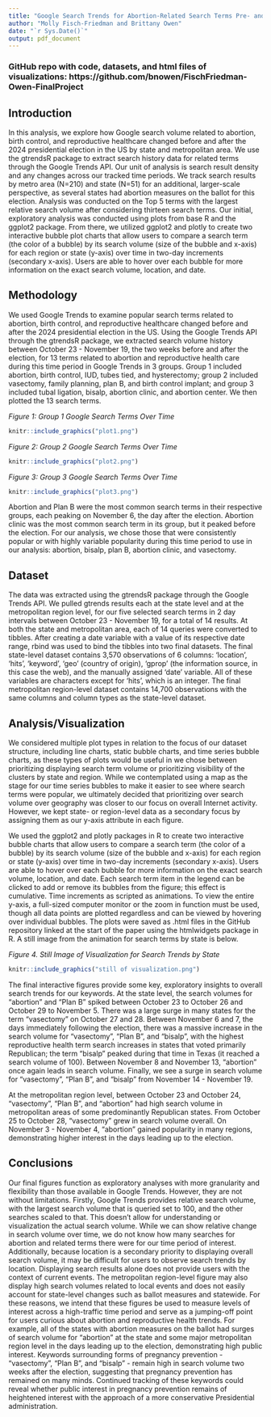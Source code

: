 ```yaml
---
title: "Google Search Trends for Abortion-Related Search Terms Pre- and Post-Election in 2024"
author: "Molly Fisch-Friedman and Brittany Owen"
date: "`r Sys.Date()`"
output: pdf_document
---
```


### GitHub repo with code, datasets, and html files of visualizations: https://github.com/bnowen/FischFriedman-Owen-FinalProject 

## Introduction

In this analysis, we explore how Google search volume related to abortion, birth control, and reproductive healthcare changed before and after the 2024 presidential election in the US by state and metropolitan area. We use the gtrendsR package to extract search history data for related terms through the Google Trends API. Our unit of analysis is search result density and any changes across our tracked time periods. We track search results by metro area (N=210) and state (N=51) for an additional, larger-scale perspective, as several states had abortion measures on the ballot for this election. Analysis was conducted on the Top 5 terms with the largest relative search volume after considering thirteen search terms. Our initial, exploratory analysis was conducted using plots from base R and the ggplot2 package. From there, we utilized ggplot2 and plotly to create two interactive bubble plot charts that allow users to compare a search term (the color of a bubble) by its search volume (size of the bubble and x-axis) for each region or state (y-axis) over time in two-day increments (secondary x-axis). Users are able to hover over each bubble for more information on the exact search volume, location, and date. 

## Methodology
We used Google Trends to examine popular search terms related to abortion, birth control, and reproductive healthcare changed before and after the 2024 presidential election in the US. Using the Google Trends API through the gtrendsR package, we extracted search volume history between October 23 - November 19, the two weeks before and after the election, for 13 terms related to abortion and reproductive health care during this time period in Google Trends in 3 groups. Group 1 included abortion, birth control, IUD, tubes tied, and hysterectomy; group 2 included vasectomy, family planning, plan B, and birth control implant; and group 3 included tubal ligation, bisalp, abortion clinic, and abortion center. We then plotted the 13 search terms. 

\newpage
*Figure 1: Group 1 Google Search Terms Over Time*
``` r
knitr::include_graphics("plot1.png")
```


*Figure 2: Group 2 Google Search Terms Over Time*
``` r
knitr::include_graphics("plot2.png")
```

\newpage
*Figure 3: Group 3 Google Search Terms Over Time*
``` r
knitr::include_graphics("plot3.png")
```

Abortion and Plan B were the most common search terms in their respective groups, each peaking on November 6, the day after the election. Abortion clinic was the most common search term in its group, but it peaked before the election. For our analysis, we chose those that were consistently popular or with highly variable popularity during this time period to use in our analysis: abortion, bisalp, plan B, abortion clinic, and vasectomy.

## Dataset

The data was extracted using the gtrendsR package through the Google Trends API. We pulled gtrends results each at the state level and at the metropolitan region level, for our five selected search terms in 2 day intervals between October 23 - November 19, for a total of 14 results. At both the state and metropolitan area, each of 14 queries were converted to tibbles. After creating a date variable with a value of its respective date range, rbind was used to bind the tibbles into two final datasets. The final state-level dataset contains 3,570 observations of 6 columns: ‘location’, ‘hits’, ‘keyword’, ‘geo’ (country of origin), ‘gprop’ (the information source, in this case the web), and the manually assigned ‘date’ variable. All of these variables are characters except for ‘hits’, which is an integer. The final metropolitan region-level dataset contains 14,700 observations with the same columns and column types as the state-level dataset. 

## Analysis/Visualization
We considered multiple plot types in relation to the focus of our dataset structure, including line charts, static bubble charts, and time series bubble charts, as these types of plots would be useful in we chose between prioritizing displaying search term volume or prioritizing visibility of the clusters by state and region. While we contemplated using a map as the stage for our time series bubbles to make it easier to see where search terms were popular, we ultimately decided that prioritizing over search volume over geography was closer to our focus on overall Internet activity. However, we kept state- or region-level data as a secondary focus by assigning them as our y-axis attribute in each figure. 

We used the ggplot2 and plotly packages in R to create two interactive bubble charts that allow users to compare a search term (the color of a bubble) by its search volume (size of the bubble and x-axis) for each region or state (y-axis) over time in two-day increments (secondary x-axis). Users are able to hover over each bubble for more information on the exact search volume, location, and date. Each search term item in the legend can be clicked to add or remove its bubbles from the figure; this effect is cumulative. Time increments as scripted as animations. To view the entire y-axis, a full-sized computer monitor or the zoom in function must be used, though all data points are plotted regardless and can be viewed by hovering over individual bubbles. The plots were saved as .html files in the GitHub repository linked at the start of the paper using the htmlwidgets package in R. A still image from the animation for search terms by state is below.

*Figure 4. Still Image of Visualization for Search Trends by State*

``` r
knitr::include_graphics("still of visualization.png")
```

The final interactive figures provide some key, exploratory insights to overall search trends for our keywords. At the state level, the search volumes for “abortion” and “Plan B” spiked between October 23 to October 26 and October 29 to November 5. There was a large surge in many states for the term “vasectomy” on October 27 and 28. Between November 6 and 7, the days immediately following the  election, there was a massive increase in the search volume for “vasectomy”, “Plan B”, and “bisalp”, with the highest reproductive health term search increases in states that voted primarily Republican; the term “bisalp” peaked during that time in Texas (it reached a search volume of 100). Between November 8 and November 13, “abortion” once again leads in search volume. Finally, we see a surge in search volume for “vasectomy”, “Plan B”, and “bisalp” from November 14 - November 19. 

At the metropolitan region level, between October 23 and October 24, “vasectomy”, “Plan B”, and “abortion” had high search volume in metropolitan areas of some predominantly Republican states. From October 25 to October 28, “vasectomy” grew in search volume overall. On November 3 - November 4, “abortion” gained popularity in many regions, demonstrating higher interest in the days leading up to the election. 

## Conclusions

Our final figures function as exploratory analyses with more granularity and flexibility than those available in Google Trends. However, they are not without limitations. Firstly, Google Trends provides relative search volume, with the largest search volume that is queried set to 100, and the other searches scaled to that. This doesn't allow for understanding or visualization the actual search volume. While we can show relative change in search volume over time, we do not know how many searches for abortion and related terms there were for our time period of interest. Additionally, because location is a secondary priority to displaying overall search volume, it may be difficult for users to observe search trends by location. Displaying search results alone does not provide users with the context of current events. The metropolitan region-level figure may also display high search volumes related to local events and does not easily account for state-level changes such as ballot measures and statewide. For these reasons, we intend that these figures be used to measure levels of interest across a high-traffic time period and serve as a jumping-off point for users curious about abortion and reproductive health trends. For example, all of the states with abortion measures on the ballot had surges of search volume for “abortion” at the state and some major metropolitan region level in the days leading up to the election, demonstrating high public interest. Keywords surrounding forms of pregnancy prevention - “vasectomy”, “Plan B”, and “bisalp” - remain high in search volume two weeks after the election, suggesting that pregnancy prevention has remained on many minds. Continued tracking of these keywords could reveal whether public interest in pregnancy prevention remains of heightened interest with the approach of a more conservative Presidential administration. 



